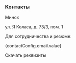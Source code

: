 


### Контакты

<Spacer y="1.25rem" />

<Text font="gilroy-bold">Минск</Text>

ул. Я Коласа, д. 73/3, пом. 1

<Spacer y="1.25rem" />

Для сотрудничества и резюме: <br />

<Link
	href={contactConfig.email.href}
	className="font-gilroy underline"
>
	{contactConfig.email.value}
</Link>

<Spacer y="1.25rem" />

Скачать реквизиты

<Spacer y="1.25rem" />

<ContactGroup />
